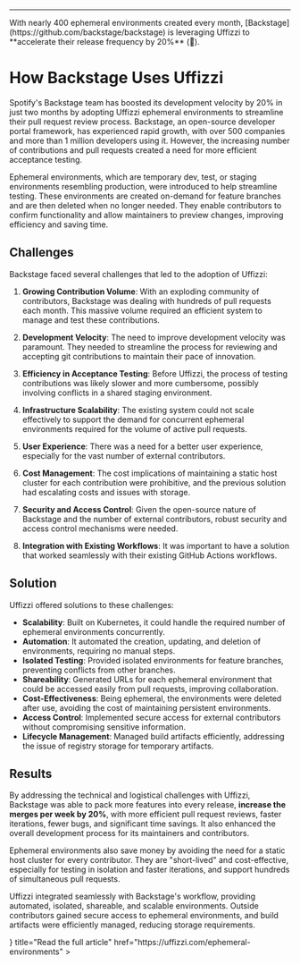 
<br />
<BackstageIcon />

---

<Callout type="info" emoji="🚀">
    With nearly 400 ephemeral environments created every month, [Backstage](https://github.com/backstage/backstage) is leveraging Uffizzi to **accelerate their 
    release frequency by 20%** (🤯).
</Callout>
<br />

# How Backstage Uses Uffizzi 

Spotify's Backstage team has boosted its development velocity by 20% in just two months by adopting Uffizzi ephemeral environments to streamline their pull request review process. Backstage, an open-source developer portal framework, has experienced rapid growth, with over 500 companies and more than 1 million developers using it. However, the increasing number of contributions and pull requests created a need for more efficient acceptance testing.

Ephemeral environments, which are temporary dev, test, or staging environments resembling production, were introduced to help streamline testing. These environments are created on-demand for feature branches and are then deleted when no longer needed. They enable contributors to confirm functionality and allow maintainers to preview changes, improving efficiency and saving time.

## Challenges

Backstage faced several challenges that led to the adoption of Uffizzi:

1. **Growing Contribution Volume**: With an exploding community of contributors, Backstage was dealing with hundreds of pull requests each month. This massive volume required an efficient system to manage and test these contributions.

2. **Development Velocity**: The need to improve development velocity was paramount. They needed to streamline the process for reviewing and accepting git contributions to maintain their pace of innovation.

3. **Efficiency in Acceptance Testing**: Before Uffizzi, the process of testing contributions was likely slower and more cumbersome, possibly involving conflicts in a shared staging environment.

4. **Infrastructure Scalability**: The existing system could not scale effectively to support the demand for concurrent ephemeral environments required for the volume of active pull requests.

5. **User Experience**: There was a need for a better user experience, especially for the vast number of external contributors.

6. **Cost Management**: The cost implications of maintaining a static host cluster for each contribution were prohibitive, and the previous solution had escalating costs and issues with storage.

7. **Security and Access Control**: Given the open-source nature of Backstage and the number of external contributors, robust security and access control mechanisms were needed.

8. **Integration with Existing Workflows**: It was important to have a solution that worked seamlessly with their existing GitHub Actions workflows.


## Solution

Uffizzi offered solutions to these challenges:

- **Scalability**: Built on Kubernetes, it could handle the required number of ephemeral environments concurrently.
- **Automation**: It automated the creation, updating, and deletion of environments, requiring no manual steps.
- **Isolated Testing**: Provided isolated environments for feature branches, preventing conflicts from other branches.
- **Shareability**: Generated URLs for each ephemeral environment that could be accessed easily from pull requests, improving collaboration.
- **Cost-Effectiveness**: Being ephemeral, the environments were deleted after use, avoiding the cost of maintaining persistent environments.
- **Access Control**: Implemented secure access for external contributors without compromising sensitive information.
- **Lifecycle Management**: Managed build artifacts efficiently, addressing the issue of registry storage for temporary artifacts.

## Results

By addressing the technical and logistical challenges with Uffizzi, Backstage was able to pack more features into every release, **increase the merges per week by 20%**, with more efficient pull request reviews, faster iterations, fewer bugs, and significant time savings. It also enhanced the overall development process for its maintainers and contributors.

Ephemeral environments also save money by avoiding the need for a static host cluster for every contributor. They are "short-lived" and cost-effective, especially for testing in isolation and faster iterations, and support hundreds of simultaneous pull requests.

Uffizzi integrated seamlessly with Backstage's workflow, providing automated, isolated, shareable, and scalable environments. Outside contributors gained secure access to ephemeral environments, and build artifacts were efficiently managed, reducing storage requirements.

<Cards num={2}>
  <Cards.Card
    arrow
    icon={<Library />}
    title="Read the full article"
    href="https://uffizzi.com/ephemeral-environments"
  >
  </Cards.Card>
</Cards>
